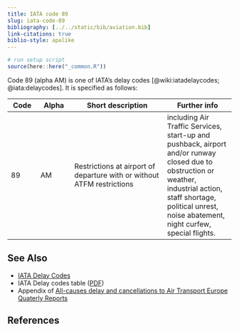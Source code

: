 ```yaml
---
title: IATA code 89
slug: iata-code-89
bibliography: [../../static/bib/aviation.bib]
link-citations: true
biblio-style: apalike
---
```

```r
# run setup script
source(here::here("_common.R"))
```

Code 89 (alpha AM) is one of IATA's delay codes [@wiki:iatadelaycodes; @iata:delaycodes].
It is specified as follows:

| Code | Alpha | Short description | Further info |
|------|-------|-------------------|--------------|
| 89   | AM    | Restrictions at airport of departure with or without ATFM restrictions | including Air Traffic Services, start-up and pushback, airport and/or runway closed due to obstruction or weather, industrial action, staff shortage, political unrest, noise abatement, night curfew, special flights. |

## See Also

* [IATA Delay Codes](/definition/iata-delay-codes/)
* IATA Delay codes table ([PDF](/library/iata-delay-codes.pdf))
* Appendix of [All-causes delay and cancellations to Air Transport Europe Quaterly Reports](https://www.eurocontrol.int/library?keywords=All-causes+delay+and+cancellations+to+Air+Transport+Europe&sort_by=search_api_relevance&f%5B0%5D=activity%3A777&f%5B1%5D=product%3A805)

## References

